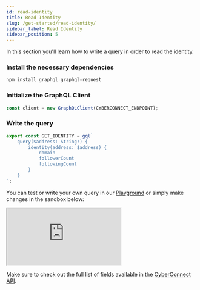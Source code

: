 ```yaml
---
id: read-identity
title: Read Identity
slug: /get-started/read-identity/
sidebar_label: Read Identity
sidebar_position: 5
---
```


In this section you'll learn how to write a query in order to read the identity.

### Install the necessary dependencies
```bash npm2yarn
npm install graphql graphql-request
```

### Initialize the GraphQL Client
```jsx title="/src/queries/GetIdentity.tsx"
const client = new GraphQLClient(CYBERCONNECT_ENDPOINT);
```

### Write the query

```jsx title="/src/queries/GetIdentity.tsx"
export const GET_IDENTITY = gql`
    query($address: String!) {
        identity(address: $address) {
            domain
            followerCount
            followingCount
        }
    }
`;
```

You can test or write your own query in our [Playground](/cyberconnect-api/playground/) or simply make changes in the sandbox below:

<iframe src="https://codesandbox.io/embed/read-identity-2zjn9k?codemirror=1&fontsize=14&hidenavigation=0&theme=dark&runonclick=1&view=split"
    title="read-identity"
    allow="accelerometer; ambient-light-sensor; camera; encrypted-media; geolocation; gyroscope; hid; microphone; midi; payment; usb; vr; xr-spatial-tracking"
    sandbox="allow-forms allow-modals allow-popups allow-presentation allow-same-origin allow-scripts"
></iframe>

Make sure to check out the full list of fields available in the [CyberConnect API](/cyberconnect-api/overview/).
